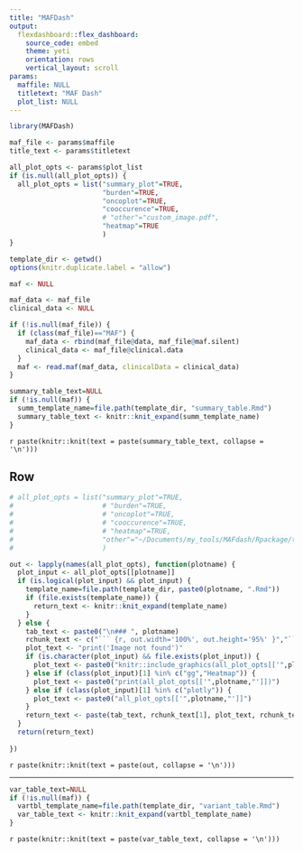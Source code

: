 ```yaml
---
title: "MAFDash"
output:
  flexdashboard::flex_dashboard:
    source_code: embed
    theme: yeti
    orientation: rows
    vertical_layout: scroll
params:
  maffile: NULL
  titletext: "MAF Dash"
  plot_list: NULL
---
```


```r
library(MAFDash)

maf_file <- params$maffile
title_text <- params$titletext

all_plot_opts <- params$plot_list
if (is.null(all_plot_opts)) {
  all_plot_opts = list("summary_plot"=TRUE,
                       "burden"=TRUE,
                       "oncoplot"=TRUE,
                       "cooccurence"=TRUE,
                       # "other"="custom_image.pdf",
                       "heatmap"=TRUE
                       )
}

template_dir <- getwd()
options(knitr.duplicate.label = "allow")

maf <- NULL

```


```r

maf_data <- maf_file
clinical_data <- NULL

if (!is.null(maf_file)) {
  if (class(maf_file)=="MAF") {
    maf_data <- rbind(maf_file@data, maf_file@maf.silent)
    clinical_data <- maf_file@clinical.data
  }
  maf <- read.maf(maf_data, clinicalData = clinical_data)
}

```

```r
summary_table_text=NULL
if (!is.null(maf)) {
  summ_template_name=file.path(template_dir, "summary_table.Rmd")
  summary_table_text <- knitr::knit_expand(summ_template_name)
}
```
`r paste(knitr::knit(text = paste(summary_table_text, collapse = '\n')))`

Row {.tabset .tabset-fade data-height=800}
-------------------------------------

``` r
# all_plot_opts = list("summary_plot"=TRUE,
#                      # "burden"=TRUE,
#                      # "oncoplot"=TRUE,
#                      # "cooccurence"=TRUE,
#                      # "heatmap"=TRUE,
#                      "other"="~/Documents/my_tools/MAFdash/Rpackage/testing/custom_image.pdf"
#                      )

out <- lapply(names(all_plot_opts), function(plotname) {
  plot_input <- all_plot_opts[[plotname]]
  if (is.logical(plot_input) && plot_input) {
    template_name=file.path(template_dir, paste0(plotname, ".Rmd"))
    if (file.exists(template_name)) {
      return_text <- knitr::knit_expand(template_name)
    }
  } else {
    tab_text <- paste0("\n### ", plotname)
    rchunk_text <- c("``` {r, out.width='100%', out.height='95%' }","```")
    plot_text <- "print('Image not found')"
    if (is.character(plot_input) && file.exists(plot_input)) {
      plot_text <- paste0("knitr::include_graphics(all_plot_opts[['",plotname,"']])")
    } else if (class(plot_input)[1] %in% c("gg","Heatmap")) {
      plot_text <- paste0("print(all_plot_opts[['",plotname,"']])")
    } else if (class(plot_input)[1] %in% c("plotly")) {
      plot_text <- paste0("all_plot_opts[['",plotname,"']]")
    }
    return_text <- paste(tab_text, rchunk_text[1], plot_text, rchunk_text[2], sep="\n",collapse="\n")
  }
  return(return_text)
  
})
```
`r paste(knitr::knit(text = paste(out, collapse = '\n')))`

-------------------------------------

```r
var_table_text=NULL
if (!is.null(maf)) {
  vartbl_template_name=file.path(template_dir, "variant_table.Rmd")
  var_table_text <- knitr::knit_expand(vartbl_template_name)
}
```
`r paste(knitr::knit(text = paste(var_table_text, collapse = '\n')))`

